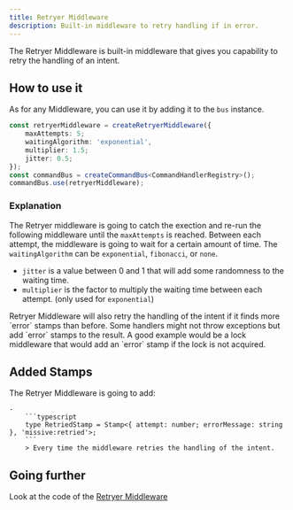 ```yaml
---
title: Retryer Middleware
description: Built-in middleware to retry handling if in error.
---
```



The Retryer Middleware is built-in middleware that gives you capability to retry the handling of an intent.

## How to use it

As for any Middleware, you can use it by adding it to the `bus` instance.

```typescript
const retryerMiddleware = createRetryerMiddleware({
    maxAttempts: 5;
    waitingAlgorithm: 'exponential',
    multiplier: 1.5;
    jitter: 0.5;
});
const commandBus = createCommandBus<CommandHandlerRegistry>();
commandBus.use(retryerMiddleware);
```

### Explanation

The Retryer middleware is going to catch the exection and re-run the following middleware until the `maxAttempts` is reached.
Between each attempt, the middleware is going to wait for a certain amount of time. 
The `waitingAlgorithm` can be `exponential`, `fibonacci`, or `none`.

- `jitter` is a value between 0 and 1 that will add some randomness to the waiting time.
- `multiplier` is the factor to multiply the waiting time between each attempt. (only used for `exponential`)

<Aside title="Error Stamps" type="caution">
Retryer Middleware will also retry the handling of the intent if it finds more `error` stamps than before.
Some handlers might not throw exceptions but add `error` stamps to the result. A good example would be a lock middleware that would
add an `error` stamp if the lock is not acquired.
</Aside>

## Added Stamps 

The Retryer Middleware is going to add:

    -     
        ```typescript
        type RetriedStamp = Stamp<{ attempt: number; errorMessage: string }, 'missive:retried'>;
        ```
        > Every time the middleware retries the handling of the intent.


## Going further

<div class='flex flex-row'>
    <span className='pr-2'>Look at the code of the </span>
    <a href="https://github.com/Missive-js/missive.js/tree/main/libs/missive.js/src/middlewares/retryer-middleware.ts" class="contents" target="_blank"><Icon name="github" class="mr-2"/>Retryer Middleware</a>
</div>

